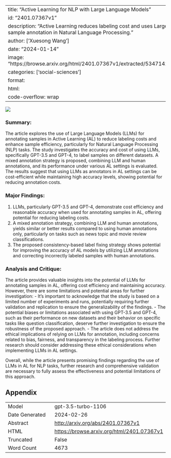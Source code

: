 
---
title: "Active Learning for NLP with Large Language Models"
id: "2401.07367v1"
description: "Active Learning reduces labeling cost and uses Large Language Models for sample annotation in Natural Language Processing."
author: ['Xuesong Wang']
date: "2024-01-14"
image: "https://browse.arxiv.org/html/2401.07367v1/extracted/5347142/cost_by_gpt_3.5.png"
categories: ['social-sciences']
format:
  html:
    code-overflow: wrap
---

![](https://browse.arxiv.org/html/2401.07367v1/extracted/5347142/cost_by_gpt_3.5.png)

### Summary:
The article explores the use of Large Language Models (LLMs) for annotating samples in Active Learning (AL) to reduce labeling costs and enhance sample efficiency, particularly for Natural Language Processing (NLP) tasks. The study investigates the accuracy and cost of using LLMs, specifically GPT-3.5 and GPT-4, to label samples on different datasets. A mixed annotation strategy is proposed, combining LLM and human annotations, and its performance under various AL settings is evaluated. The results suggest that using LLMs as annotators in AL settings can be cost-efficient while maintaining high accuracy levels, showing potential for reducing annotation costs.

### Major Findings:
1. LLMs, particularly GPT-3.5 and GPT-4, demonstrate cost efficiency and reasonable accuracy when used for annotating samples in AL, offering potential for reducing labeling costs.
2. A mixed annotation strategy, combining LLM and human annotations, yields similar or better results compared to using human annotations only, particularly on tasks such as news topic and movie review classifications.
3. The proposed consistency-based label fixing strategy shows potential for improving the accuracy of AL models by utilizing LLM annotations and correcting incorrectly labeled samples with human annotations.

### Analysis and Critique:
The article provides valuable insights into the potential of LLMs for annotating samples in AL, offering cost efficiency and maintaining accuracy. However, there are some limitations and potential areas for further investigation:
- It's important to acknowledge that the study is based on a limited number of experiments and runs, potentially requiring further validation and replication to ensure the generalizability of the findings.
- The potential biases or limitations associated with using GPT-3.5 and GPT-4, such as their performance on new datasets and their behavior on specific tasks like question classification, deserve further investigation to ensure the robustness of the proposed approach.
- The article does not address the ethical implications of relying on LLMs for annotation, including concerns related to bias, fairness, and transparency in the labeling process. Further research should consider addressing these ethical considerations when implementing LLMs in AL settings.

Overall, while the article presents promising findings regarding the use of LLMs in AL for NLP tasks, further research and comprehensive validation are necessary to fully assess the effectiveness and potential limitations of this approach.

## Appendix

|          |          |
|----------|----------|
| Model     | gpt-3.5-turbo-1106       |
| Date Generated     | 2024-02-26       |
| Abstract | [http://arxiv.org/abs/2401.07367v1](http://arxiv.org/abs/2401.07367v1)        |
| HTML     | [https://browse.arxiv.org/html/2401.07367v1](https://browse.arxiv.org/html/2401.07367v1)       |
| Truncated       | False       |
| Word Count       | 4673       |